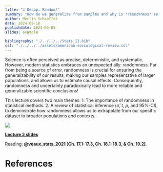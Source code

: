 ```yaml
---
title: "3 Recap: Random!"
summary: "How do we generalize from samples and why is *randomness* so extremely important in statistics."
author: Merlin Schaeffer
date: 2024-09-18
publishdate: 2024-06-08
slides: example

bibliography: "./../../../Stats_II.bib"
csl: "./../../../assets/american-sociological-review.csl"
---
```


Science is often perceived as precise, deterministic, and systematic. However, modern statistics embraces an unexpected ally: randomness. Far from being a source of error, randomness is crucial for ensuring the generalizability of our results, making our samples representative of larger populations, and allows us to estimate causal effects. Consequently, randomness and uncertainty paradoxically lead to more reliable and generalizable scientific conclusions!

This lecture covers two main themes:
1. The importance of randomness in statistical methods.
2. A review of statistical inference ($\hat{\sigma}$, $t$, $p$, and $95\%\text{-CI}$), to demonstrate how randomness allows us to extrapolate from our specific dataset to broader populations and contexts. 




![](https://c.tenor.com/5PepR8rD4U0AAAAC/throwing-dice-quavo.gif)

[**Lecture 3 slides**](/Lectures/3-Random/3-Random.html)

Reading: **@veaux_stats_2021[Ch. 17.1-17.3, Ch. 18.1-18.3, & Ch. 19.2]**.

# References
